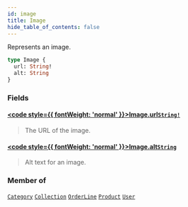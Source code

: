 ```yaml
---
id: image
title: Image
hide_table_of_contents: false
---
```








Represents an image.

```graphql
type Image {
  url: String!
  alt: String
}
```


### Fields

#### [<code style={{ fontWeight: 'normal' }}>Image.<b>url</b></code>](#)<Bullet />[`String!`](../../../developer/api-reference/scalars/string) <Badge class="secondary" text="non-null"/> <Badge class="secondary" text="scalar"/>
> The URL of the image.
> 

#### [<code style={{ fontWeight: 'normal' }}>Image.<b>alt</b></code>](#)<Bullet />[`String`](../../../developer/api-reference/scalars/string) <Badge class="secondary" text="scalar"/>
> Alt text for an image.
> 



### Member of

[`Category`](../../../developer/api-reference/objects/category)  <Badge class="secondary" text="object"/><Bullet />[`Collection`](../../../developer/api-reference/objects/collection)  <Badge class="secondary" text="object"/><Bullet />[`OrderLine`](../../../developer/api-reference/objects/order-line)  <Badge class="secondary" text="object"/><Bullet />[`Product`](../../../developer/api-reference/objects/product)  <Badge class="secondary" text="object"/><Bullet />[`User`](../../../developer/api-reference/objects/user)  <Badge class="secondary" text="object"/>



